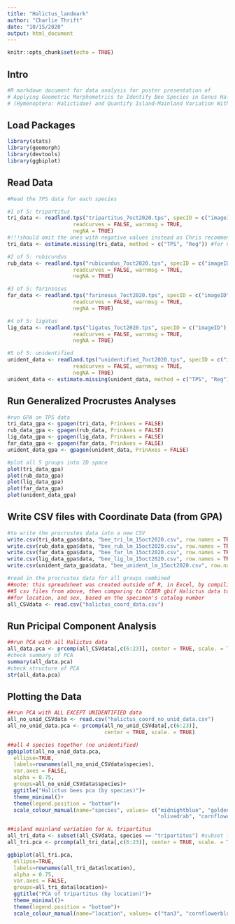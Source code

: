 ```yaml
---
title: "Halictus_landmark"
author: "Charlie Thrift"
date: "10/15/2020"
output: html_document
---
```


```r
knitr::opts_chunk$set(echo = TRUE)
```

## Intro
```r
#R markdown document for data analysis for poster presentation of 
# Applying Geometric Morphometrics to Identify Bee Species in Genus Halictus 
# (Hymenoptera: Halictidae) and Quantify Island-Mainland Variation Within Species

```

## Load Packages
```r
library(stats)
library(geomorph)
library(devtools)
library(ggbiplot)
```

## Read Data
```r
#Read the TPS data for each species

#1 of 5: tripartitus
tri_data <- readland.tps("tripartitus_7oct2020.tps", specID = c("imageID"), 
                     readcurves = FALSE, warnmsg = TRUE,
                     negNA = TRUE) 
#!!!should omit the ones with negative values instead as Chris recommends!!!
tri_data <- estimate.missing(tri_data, method = c("TPS", "Reg")) #for now, won't run unless do this though

#2 of 5: rubicundus
rub_data <- readland.tps("rubicundus_7oct2020.tps", specID = c("imageID"), 
                     readcurves = FALSE, warnmsg = TRUE,
                     negNA = TRUE)

#3 of 5: farinsosus
far_data <- readland.tps("farinosus_7oct2020.tps", specID = c("imageID"), 
                     readcurves = FALSE, warnmsg = TRUE,
                     negNA = TRUE)

#4 of 5: ligatus
lig_data <- readland.tps("ligatus_7oct2020.tps", specID = c("imageID"), 
                     readcurves = FALSE, warnmsg = TRUE,
                     negNA = TRUE)

#5 of 5: unidentified
unident_data <- readland.tps("unidentified_7oct2020.tps", specID = c("imageID"), 
                     readcurves = FALSE, warnmsg = TRUE,
                     negNA = TRUE)
unident_data <- estimate.missing(unident_data, method = c("TPS", "Reg"))
```

## Run Generalized Procrustes Analyses
```r
#run GPA on TPS data
tri_data_gpa <- gpagen(tri_data, PrinAxes = FALSE)
rub_data_gpa <- gpagen(rub_data, PrinAxes = FALSE)
lig_data_gpa <- gpagen(lig_data, PrinAxes = FALSE)
far_data_gpa <- gpagen(far_data, PrinAxes = FALSE)
unident_data_gpa <- gpagen(unident_data, PrinAxes = FALSE)

#plot all 5 groups into 2D space
plot(tri_data_gpa)
plot(rub_data_gpa)
plot(lig_data_gpa)
plot(far_data_gpa)
plot(unident_data_gpa)
```

## Write CSV files with Coordinate Data (from GPA)
```r
#to write the procrustes data into a new CSV
write.csv(tri_data_gpa$data, "bee_tri_lm_15oct2020.csv", row.names = TRUE)
write.csv(rub_data_gpa$data, "bee_rub_lm_15oct2020.csv", row.names = TRUE)
write.csv(far_data_gpa$data, "bee_far_lm_15oct2020.csv", row.names = TRUE)
write.csv(lig_data_gpa$data, "bee_lig_lm_15oct2020.csv", row.names = TRUE)
write.csv(unident_data_gpa$data, "bee_unident_lm_15oct2020.csv", row.names = TRUE)

#read in the procrustes data for all groups combined
##note: this spreadsheet was created outside of R, in Excel, by compiling the 
##5 csv files from above, then comparing to CCBER gbif Halictus data to add columns
##for location, and sex, based on the specimen's catalog number
all_CSVdata <- read.csv("halictus_coord_data.csv")
```

## Run Pricipal Component Analysis
```r
##run PCA with all Halictus data
all_data.pca <- prcomp(all_CSVdata[,c(6:23)], center = TRUE, scale. = TRUE)
#check summary of PCA
summary(all_data.pca)
#check structure of PCA
str(all_data.pca)
```

## Plotting the Data
```r
##run PCA with ALL EXCEPT UNIDENTIFIED data
all_no_unid_CSVdata <- read.csv("halictus_coord_no_unid_data.csv")
all_no_unid_data.pca <- prcomp(all_no_unid_CSVdata[,c(6:23)], 
                               center = TRUE, scale. = TRUE)

##all 4 species together (no unidentified)
ggbiplot(all_no_unid_data.pca,
  ellipse=TRUE,  
  labels=rownames(all_no_unid_CSVdata$species), 
  var.axes = FALSE, 
  alpha = 0.75,
  groups=all_no_unid_CSVdata$species)+
  ggtitle("Halictus bees pca (by species)")+ 
  theme_minimal()+
  theme(legend.position = "bottom")+
  scale_colour_manual(name="species", values= c("midnightblue", "goldenrod",
                                                "olivedrab", "cornflowerblue"))

##island mainland variation for H. tripartitus
all_tri_data <- subset(all_CSVdata, species == "tripartitus") #subset for tri
all_tri.pca <- prcomp(all_tri_data[,c(6:23)], center = TRUE, scale. = TRUE) #pca for tri

ggbiplot(all_tri.pca,
  ellipse=TRUE,  
  labels=rownames(all_tri_data$location), 
  alpha = 0.75,
  var.axes = FALSE,
  groups=all_tri_data$location)+
  ggtitle("PCA of tripartitus (by location)")+ 
  theme_minimal()+ 
  theme(legend.position = "bottom")+
  scale_colour_manual(name="location", values= c("tan3", "cornflowerblue"))
```

